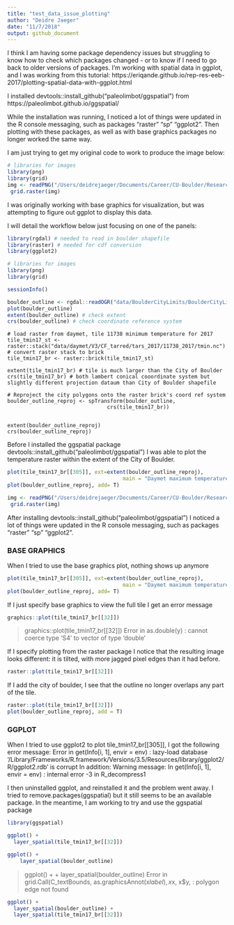 ```yaml
---
title: "test_data_issue_plotting"
author: "Deidre Jaeger"
date: "11/7/2018"
output: github_document
---
```


I think I am having some package dependency issues but struggling to know how to check which packages changed - or to know if I need to go back to older versions of packages.  I'm working with spatial data in ggplot, and I was working from this tutorial: https://eriqande.github.io/rep-res-eeb-2017/plotting-spatial-data-with-ggplot.html

I installed devtools::install_github("paleolimbot/ggspatial") from https://paleolimbot.github.io/ggspatial/

While the installation was running, I noticed a lot of things were updated in the R console messaging, such as packages "raster" "sp" "ggplot2". Then plotting with these packages, as well as with base graphics packages no longer worked the same way. 

I am just trying to get my original code to work to produce the image below:

```r
# libraries for images
library(png)
library(grid)
img <- readPNG("/Users/deidrejaeger/Documents/Career/CU-Boulder/Research/BoulderMicroclimate/images/nov_2016-17_tmin_max.png")
 grid.raster(img)

```
I was originally working with base graphics for visualization, but was attempting to figure out ggplot to display this data. 

I will detail the workflow below just focusing on one of the panels:


```r
library(rgdal) # needed to read in boulder shapefile
library(raster) # needed for cdf conversion
library(ggplot2)

# libraries for images
library(png)
library(grid)

sessionInfo()
```

```r
boulder_outline <- rgdal::readOGR("data/BoulderCityLimits/BoulderCityLimits.shp")
plot(boulder_outline)
extent(boulder_outline) # check extent
crs(boulder_outline) # check coordinate reference system
```

```r-load-raster-daymet-climate-data
# load raster from daymet, tile 11738 minimum temperature for 2017
tile_tmin17_st <- raster::stack("data/daymet/V3/CF_tarred/tars_2017/11738_2017/tmin.nc")
# convert raster stack to brick
tile_tmin17_br <- raster::brick(tile_tmin17_st)

extent(tile_tmin17_br) # tile is much larger than the City of Boulder
crs(tile_tmin17_br) # both lambert conical cooordinate system but slightly different projection dataum than City of Boulder shapefile
```

```r-reproject-city-Boulder
# Reproject the city polygons onto the raster brick's coord ref system
boulder_outline_reproj <- spTransform(boulder_outline,
                                crs(tile_tmin17_br))


extent(boulder_outline_reproj) 
crs(boulder_outline_reproj)
```
Before I installed the ggspatial package devtools::install_github("paleolimbot/ggspatial") I was able to plot the temperature raster within the extent of the City of Boulder. 
```r
plot(tile_tmin17_br[[305]], ext=extent(boulder_outline_reproj), 
                                     main = "Daymet maximum temperature (C) in Boulder, CO \n November 1, 2016")
plot(boulder_outline_reproj, add= T)
```

```r
img <- readPNG("/Users/deidrejaeger/Documents/Career/CU-Boulder/Research/BoulderMicroclimate/images/nov_2016-17_tmin_max.png")
 grid.raster(img)

```

After installing devtools::install_github("paleolimbot/ggspatial") I noticed a lot of things were updated in the R console messaging, such as packages "raster" "sp" "ggplot2". 

### BASE GRAPHICS

When I tried to use the base graphics plot, nothing shows up anymore
```r
plot(tile_tmin17_br[[305]], ext=extent(boulder_outline_reproj), 
                                     main = "Daymet maximum temperature (C) in Boulder, CO \n November 1, 2016")
plot(boulder_outline_reproj, add= T)
```

If I just specify base graphics to view the full tile I get an error message
```r
graphics::plot(tile_tmin17_br[[32]])
```
> graphics::plot(tile_tmin17_br[[32]])
Error in as.double(y) : 
  cannot coerce type 'S4' to vector of type 'double'

If I specify plotting from the raster package I notice that the resulting image looks different: it is tilted, with more jagged pixel edges than it had before.
```r
raster::plot(tile_tmin17_br[[32]])
```

If I add the city of boulder, I see that the outline no longer overlaps any part of the tile.
```r
raster::plot(tile_tmin17_br[[32]])
plot(boulder_outline_reproj, add = T)
```


### GGPLOT
When I tried to use ggplot2 to plot tile_tmin17_br[[305]], I got the following error message: 
Error in get(Info[i, 1], envir = env) : lazy-load database '/Library/Frameworks/R.framework/Versions/3.5/Resources/library/ggplot2/R/ggplot2.rdb' is corrupt In addition: Warning message: In get(Info[i, 1], envir = env) : internal error -3 in R_decompress1

I then uninstalled ggplot, and reinstalled it and the problem went away. I tried to remove.packages(ggspatial) but it still seems to be an available package. In the meantime, I am working to try and use the ggspatial package

```r
library(ggspatial)

ggplot() +
  layer_spatial(tile_tmin17_br[[32]])
```

```r

ggplot() +
    layer_spatial(boulder_outline) 
```

> ggplot() +
+     layer_spatial(boulder_outline) 
Error in grid.Call(C_textBounds, as.graphicsAnnot(x$label), x$x, x$y,  : 
  polygon edge not found

```r
ggplot() +
  layer_spatial(boulder_outline) +
  layer_spatial(tile_tmin17_br[[32]]) 
```

